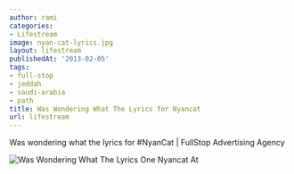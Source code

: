 ```yaml
---
author: rami
categories:
- Lifestream
image: nyan-cat-lyrics.jpg
layout: lifestream
publishedAt: '2013-02-05'
tags:
- full-stop
- jeddah
- saudi-arabia
- path
title: Was Wondering What The Lyrics for Nyancat
url: lifestream
---
```


Was wondering what the lyrics for #NyanCat | FullStop Advertising Agency

![Was Wondering What The Lyrics One Nyancat At](/assets/images/content/lifestream/nyan-cat-lyrics.jpg)